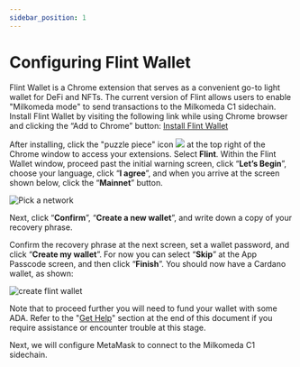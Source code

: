 ```yaml
---
sidebar_position: 1
---
```


# Configuring Flint Wallet

Flint Wallet is a Chrome extension that serves as a convenient go-to light wallet for DeFi and NFTs. The current
version of Flint allows users to enable "Milkomeda mode" to send transactions to the Milkomeda C1 sidechain. Install
Flint Wallet by visiting the following link while using Chrome browser and clicking the “Add to Chrome” button:
[Install Flint Wallet](https://chrome.google.com/webstore/detail/flint/hnhobjmcibchnmglfbldbfabcgaknlkj)

After installing, click the "puzzle piece" icon <img src="/img/puzzle-icon.png" className="img-icon" />
at the top right of the Chrome window to access your extensions. Select **Flint**. Within the Flint Wallet window, proceed past the initial warning screen, click “**Let’s Begin**”, choose your language, click “**I agree**”, and when you arrive at the screen shown below, click the “**Mainnet**” button.

<img src="/img/pick-a-network.png" alt="Pick a network" className="img-card" />

Next, click “**Confirm**”, “**Create a new wallet**”, and write down a copy of your recovery phrase.

Confirm the recovery phrase at the next screen, set a wallet password, and click “**Create my wallet**”. For now you can select “**Skip**” at the App Passcode screen, and then click “**Finish**”. You should now have a Cardano wallet, as shown:

<img src="/img/create-cardano-wallet.png" alt="create flint wallet" className="img-card" />

Note that to proceed further you will need to fund your wallet with some ADA. Refer to the "[Get Help](../../../get-help)" section at the end of this document if you require assistance or encounter trouble at this stage.

Next, we will configure MetaMask to connect to the Milkomeda C1 sidechain.
